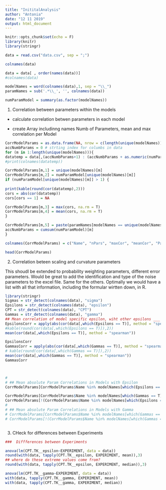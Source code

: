 ```yaml
---
title: "InititalAnalysis"
author: "Antonia"
date: "12 11 2019"
output: html_document
---
```


```r
knitr::opts_chunk$set(echo = F)
library(knitr)
library(stringr)
```


```r
data = read.csv("data.csv", sep = ";")
```



```r
colnames(data)

data = data[ , order(names(data))]
#colnames(data)

modelNames = word(colnames(data),1, sep = "\\_")
paramNames = sub('.*\\_', '', colnames(data))

numParamModel = summary(as.factor(modelNames))


```

1. Correlation between parameters within the models

- calculate correlation betwen parameters in each model

- create Array includinng names Numb of Parameters, mean and max correlation per Model



```r


CorrModelParams = as.data.frame(NA, nrow = c(length(unique(modelNames))), ncol= 5)
accNumbParams = 0 # strting index for columbs in data
for (m in 1:length(unique(modelNames))){
datatemp = data[,(accNumbParams+1) : (accNumbParams + as.numeric(numParamModel[unique(modelNames)[m]]))]
#print(colnames(datatemp))

CorrModelParams[m,1] = unique(modelNames)[m]
CorrModelParams[m,2] = numParamModel[unique(modelNames)[m]]
if (numParamModel[unique(modelNames)[m]] > 1) {
  
print(kable(round(cor(datatemp),2)))
cors = abs(cor(datatemp))
cors[cors == 1] = NA

CorrModelParams[m,3] = max(cors, na.rm = T)
CorrModelParams[m,4] = mean(cors, na.rm = T)
}

CorrModelParams[m,5] = paste(paramNames[modelNames == unique(modelNames)[m]], collapse = ", ")
accNumbParams = cumsum(numParamModel)[m]
}

colnames(CorrModelParams) = c("Name", "nPars", "maxCor", "meanCor", "Pars")

head(CorrModelParams)


```

2. Correlation beteen scaling and curvature parameters


This shoudl be extended to probability weighting parameters, different error parameters. Would be great to add the identification and type of the noise parameters to the excel file. Same for the others. Optimally we would have a list with all that information, including the formular wirtten down, in R.


```r

library(stringr)
Sigmas = str_detect(colnames(data), "sigma")
Epsilons = str_detect(colnames(data), "epsilon")
CPT = str_detect(colnames(data), "CPT")
Gammas = str_detect(colnames(data), "gamma")
## Mean correlation of model specific epsilon, wiht other epsilons ___ must consider rank order correlation
EpsilonsCorr = apply(abs(cor(data[,which(Epsilons == T)], method = "spearman")),2,mean)
#kable(round(cor(data[,which(Epsilons == T)]),2))
mean(cor(data[,which(Epsilons == T)], method = "spearman"))

EpsilonsCorr
GammasCorr = apply(abs(cor(data[,which(Gammas == T)], method = "spearman")),2,mean)
# kable(round(cor(data[,which(Gammas == T)]),2))
mean(cor(data[,which(Gammas == T)], method = "spearman"))
GammasCorr



# 
# ## Mean absolute Param Correlations in Models with Epsilon
CorrModelParams[CorrModelParams$Name %in% modelNames[which(Epsilons == T)],4]

CorrModelParams[CorrModelParams$Name %in% modelNames[which(Gammas == T)],4]
CorrModelParams[!(CorrModelParams$Name %in% modelNames[which(Epsilons == T)]),4]
# 
# ## Mean absolute Param Correlations in Models with Gamma
# CorrModelParams[CorrModelParams$Name %in% modelNames[which(Gammas == T)],4]
# CorrModelParams[!(CorrModelParams$Name %in% modelNames[which(Gammas == T)]),4]



```

3. CHeck for differences between Experiments

```r
###  Diffferences between Experiments

anova(lm(CPT.TK__epsilon~EXPERIMENT, data = data))
round(with(data, tapply(CPT.TK__epsilon, EXPERIMENT, mean)),3)
## where do these extreme values come from?
round(with(data, tapply(CPT.TK__epsilon, EXPERIMENT, median)),3)

anova(lm(CPT.TK__gamma~EXPERIMENT, data = data))
with(data, tapply(CPT.TK__gamma, EXPERIMENT, mean))
with(data, tapply(CPT.TK__gamma, EXPERIMENT, median))
  ```